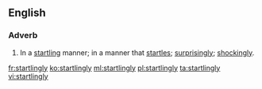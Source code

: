 ==English==

===Adverb===
{{en-adv}}
# In a [[startling]] manner; in a manner that [[startle]]s; [[surprisingly]]; [[shockingly]].

[[fr:startlingly]]
[[ko:startlingly]]
[[ml:startlingly]]
[[pl:startlingly]]
[[ta:startlingly]]
[[vi:startlingly]]